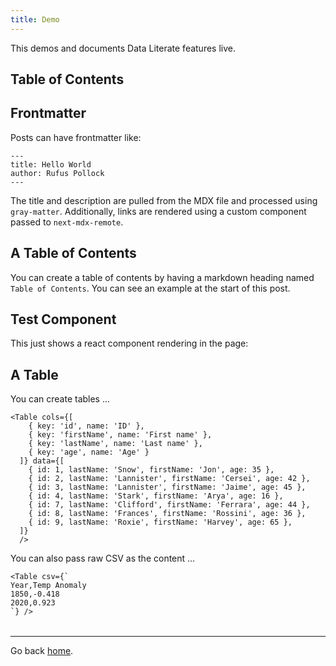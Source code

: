```yaml
---
title: Demo
---
```


This demos and documents Data Literate features live.

## Table of Contents

## Frontmatter

Posts can have frontmatter like:

```
---
title: Hello World
author: Rufus Pollock
---
```

The title and description are pulled from the MDX file and processed using `gray-matter`. Additionally, links are rendered using a custom component passed to `next-mdx-remote`.

## A Table of Contents

You can create a table of contents by having a markdown heading named `Table of Contents`. You can see an example at the start of this post.

## Test Component

This just shows a react component rendering in the page:

<TestComponent name="you" />

## A Table

You can create tables ...

```
<Table cols={[
    { key: 'id', name: 'ID' },
    { key: 'firstName', name: 'First name' },
    { key: 'lastName', name: 'Last name' },
    { key: 'age', name: 'Age' }
  ]} data={[
    { id: 1, lastName: 'Snow', firstName: 'Jon', age: 35 },
    { id: 2, lastName: 'Lannister', firstName: 'Cersei', age: 42 },
    { id: 3, lastName: 'Lannister', firstName: 'Jaime', age: 45 },
    { id: 4, lastName: 'Stark', firstName: 'Arya', age: 16 },
    { id: 7, lastName: 'Clifford', firstName: 'Ferrara', age: 44 },
    { id: 8, lastName: 'Frances', firstName: 'Rossini', age: 36 },
    { id: 9, lastName: 'Roxie', firstName: 'Harvey', age: 65 },
  ]}
  />
```

<Table cols={[
    { key: 'id', name: 'ID' },
    { key: 'firstName', name: 'First name' },
    { key: 'lastName', name: 'Last name' },
    { key: 'age', name: 'Age' }
  ]} data={[
    { id: 1, lastName: 'Snow', firstName: 'Jon', age: 35 },
    { id: 2, lastName: 'Lannister', firstName: 'Cersei', age: 42 },
    { id: 3, lastName: 'Lannister', firstName: 'Jaime', age: 45 },
    { id: 4, lastName: 'Stark', firstName: 'Arya', age: 16 },
    { id: 7, lastName: 'Clifford', firstName: 'Ferrara', age: 44 },
    { id: 8, lastName: 'Frances', firstName: 'Rossini', age: 36 },
    { id: 9, lastName: 'Roxie', firstName: 'Harvey', age: 65 },
  ]}
  />

You can also pass raw CSV as the content ...

```
<Table csv={`
Year,Temp Anomaly
1850,-0.418
2020,0.923
`} />
```

<Table csv={`
Year,Temp Anomaly,
1850,-0.418
2020,0.923
`} />


---

Go back [home](/).
